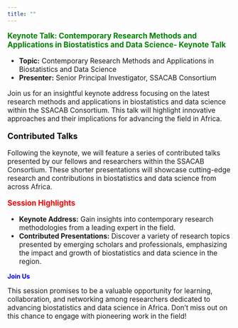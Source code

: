 ```yaml
---
title: ""
---
```


<p style="color: green; font-size: 1.2em; font-weight: bold;">
  Keynote Talk: Contemporary Research Methods and Applications in Biostatistics and Data Science- Keynote Talk
</p>


<ul style="font-size: 1.1em;">
  <li><strong>Topic:</strong> Contemporary Research Methods and Applications in Biostatistics and Data Science</li>
  <li><strong>Presenter:</strong> Senior Principal Investigator, SSACAB Consortium</li>
</ul>

<p style="font-size: 1.1em;">
  Join us for an insightful keynote address focusing on the latest research methods and applications in biostatistics and data science within the SSACAB Consortium. This talk will highlight innovative approaches and their implications for advancing the field in Africa.
</p>

<p style="color: black; font-size: 1.3em; font-weight: bold;">
  Contributed Talks
</p>

<p style="font-size: 1.1em;">
  Following the keynote, we will feature a series of contributed talks presented by our fellows and researchers within the SSACAB Consortium. These shorter presentations will showcase cutting-edge research and contributions in biostatistics and data science from across Africa.
</p>

<p style="color: red; font-size: 1.2em; font-weight: bold;">
  Session Highlights
</p>

<ul style="font-size: 1.1em;">
  <li><strong>Keynote Address:</strong> Gain insights into contemporary research methodologies from a leading expert in the field.</li>
  <li><strong>Contributed Presentations:</strong> Discover a variety of research topics presented by emerging scholars and professionals, emphasizing the impact and growth of biostatistics and data science in the region.</li>
</ul>

<p style="color: blue; font-size: 1.0em; font-weight: bold;">
  Join Us
</p>

<p style="font-size: 1.1em;">
  This session promises to be a valuable opportunity for learning, collaboration, and networking among researchers dedicated to advancing biostatistics and data science in Africa. Don’t miss out on this chance to engage with pioneering work in the field!
</p>
